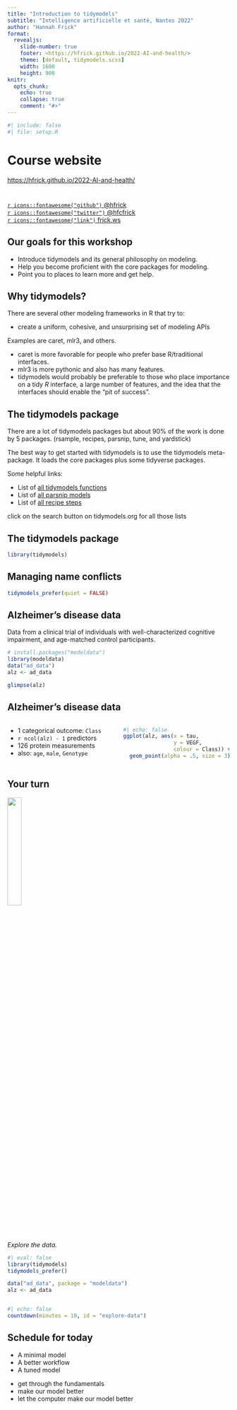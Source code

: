 ```yaml
---
title: "Introduction to tidymodels"
subtitle: "Intelligence artificielle et santé, Nantes 2022"
author: "Hannah Frick"
format: 
  revealjs:
    slide-number: true
    footer: <https://hfrick.github.io/2022-AI-and-health/>
    theme: [default, tidymodels.scss]
    width: 1600
    height: 900
knitr:
  opts_chunk: 
    echo: true
    collapse: true
    comment: "#>"
---
```


```r
#| include: false
#| file: setup.R
```

# Course website

::: {.r-fit-text}
<https://hfrick.github.io/2022-AI-and-health/>
:::

# 

:::{.r-stack}
[`r icons::fontawesome("github")` @hfrick](https://github.com/hfrick)  
[`r icons::fontawesome("twitter")` @hfcfrick](https://twitter.com/hfcfcrick)  
[`r icons::fontawesome("link")` frick.ws](https://frick.ws)
:::



## Our goals for this workshop

-   Introduce tidymodels and its general philosophy on modeling.
-   Help you become proficient with the core packages for modeling.
-   Point you to places to learn more and get help.

## Why tidymodels?

There are several other modeling frameworks in R that try to:

-   create a uniform, [cohesive]{.pkg}, and unsurprising set of modeling APIs

Examples are [caret]{.pkg}, [mlr3]{.pkg}, and others.

-   [caret]{.pkg} is more favorable for people who prefer base R/traditional interfaces.
-   [mlr3]{.pkg} is more pythonic and also has many features.
-   [tidymodels]{.pkg} would probably be preferable to those who place importance on a tidy *R* interface, a large number of features, and the idea that the interfaces should enable the "pit of success".


## The tidymodels package

There are a lot of tidymodels packages but about 90% of the work is done by 5 packages. ([rsample]{.pkg}, [recipes]{.pkg}, [parsnip]{.pkg}, [tune]{.pkg}, and [yardstick]{.pkg})

The best way to get started with tidymodels is to use the [tidymodels]{.pkg} meta-package. It loads the core packages plus some tidyverse packages.

Some helpful links:

-   List of [all tidymodels functions](https://www.tidymodels.org/find/#search-all-of-tidymodels)
-   List of [all parsnip models](https://www.tidymodels.org/find/parsnip/)
-   List of [all recipe steps](https://www.tidymodels.org/find/recipes/)

:::{.notes}
click on the search button on tidymodels.org for all those lists
:::


## The tidymodels package

```r
library(tidymodels)
```

## Managing name conflicts

```r
tidymodels_prefer(quiet = FALSE)
```

## Alzheimer's disease data

Data from a clinical trial of individuals with well-characterized cognitive impairment, and age-matched control participants.

```r
# install.packages("modeldata")
library(modeldata)
data("ad_data")
alz <- ad_data

glimpse(alz)
```


## Alzheimer's disease data

::: columns
::: {.column width="50%"}

- 1 categorical outcome: `Class`
- `r ncol(alz) - 1` predictors
- 126 protein measurements
- also: `age`, `male`, `Genotype`

::: 
::: {.column width="50%"}

```r
#| echo: false
ggplot(alz, aes(x = tau, 
                y = VEGF,
                colour = Class)) +
  geom_point(alpha = .5, size = 3) #+ scale_color_manual(values = c("#1a162d", "#CA225E"))
```

:::
:::


## Your turn {transition="slide-in"}

<!-- ![](images/parsnip-flagger.jpg){.absolute top="0" right="0" width="150" height="150"} -->
![](hexes/tidymodels.png){.absolute top="0" right="0" height="25%"}

::: columns
::: {.column width="70%"}
*Explore the data.*

```r
#| eval: false
library(tidymodels)
tidymodels_prefer()

data("ad_data", package = "modeldata")
alz <- ad_data
```
:::
:::

```r
#| echo: false
countdown(minutes = 10, id = "explore-data")
```


## Schedule for today

- A minimal model
- A better workflow
- A tuned model

:::{.notes}
- get through the fundamentals
- make our model better
- let the computer make our model better
:::
